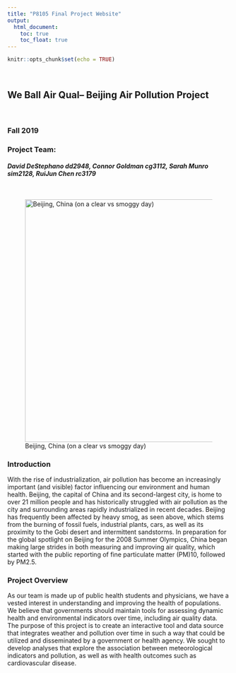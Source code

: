 ```yaml
---
title: "P8105 Final Project Website"
output: 
  html_document:
    toc: true
    toc_float: true
---
```

```r
knitr::opts_chunk$set(echo = TRUE)
```
<br>

## We Ball Air Qual-- Beijing Air Pollution Project
</br>

### Fall 2019
### Project Team:
#### *David DeStephano dd2948, Connor Goldman cg3112, Sarah Munro sim2128, RuiJun Chen rc3179*
</br>

![Beijing, China (on a clear vs smoggy day)](beijing_smog.jpg){width=550px}


### Introduction
With the rise of industrialization, air pollution has become an increasingly important (and visible) factor influencing our environment and human health. Beijing, the capital of China and its second-largest city, is home to over 21 million people and has historically struggled with air pollution as the city and surrounding areas rapidly industrialized in recent decades. Beijing has frequently been affected by heavy smog, as seen above, which stems from the burning of fossil fuels, industrial plants, cars, as well as its proximity to the Gobi desert and intermittent sandstorms. In preparation for the global spotlight on Beijing for the 2008 Summer Olympics, China began making large strides in both measuring and improving air quality, which started with the public reporting of fine particulate matter (PM)10, followed by PM2.5.
<br>

### Project Overview
As our team is made up of public health students and physicians, we have a vested interest in understanding and improving the health of populations. We believe that governments should maintain tools for assessing dynamic health and environmental indicators over time, including air quality data. The purpose of this project is to create an interactive tool and data source that integrates weather and pollution over time in such a way that could be utilized and disseminated by a government or health agency. We sought to develop analyses that explore the association between meteorological indicators and pollution, as well as with health outcomes such as cardiovascular disease.



